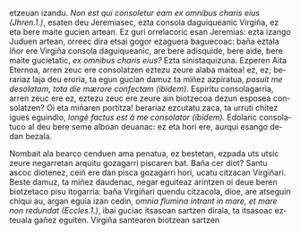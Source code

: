 <noinclude><pagequality level="3" user="Alonmikel" /></noinclude>etzeuan izandu.</span> <span lang="la"><i>Non est qui consoletur eam ex omnibus charis eius</i></span> <cite>(Jhren.1.)</cite>, <span lang="eu">esaten deu Jeremiasec, ezta consola daguiqueanic Virgiña, ez eta bere maite gucien artean. Ez guri orrelacoric esan Jeremias: ezta izango Juduen artean, orreec dira etsai gogor ezaguera baguecoac: baña eztala iñor ere Virgiña consola daguiqueanic, are bere adisquide, bere aide, bere maite gucietatic,</span> <span lang="la"><i>ex omnibus charis eius?</i></span> <span lang="eu">Ezta sinistaquizuna. Ezperen Aita Eternoa, arren zeuc ere consolatzen eztezu zeure alaba maitea! ez, ez; berariaz laja deu eroria, ta egun gucian damuz ta miñez azpiratua,</span> <span lang="la"><i>posuit me desolatam, tota die mærore confectam</i></span> <cite>(ibidem)</cite>. <span lang="eu">Espiritu consolagarria, arren zeuc ere ez, eztezu zeuc ere zeure ain biotzecoa dezun esposea consolatzen? Oi eta miñaren portitza! berariaz ezcutatu zaca, ta urruti chitez igues eguindio,</span> <span lang="la"><i>longè factus est â me consolator</i></span> <cite>(ibidem)</cite>. <span lang="eu">Edolaric consolatuco al deu bere seme alboan deuanac: ez eta hori ere, aurqui esango dedan bezala.

{{aingura|15}}Nombait ala bearco cenduen ama penatua, ez bestetan, ezpada uts utsic zeure negarretan arquitu gozagarri piscaren bat. Baña cer diot? Santu ascoc diotenez, ceiñ ere dan pisca gozagarri hori, ucatu citzacan Virgiñari. Beste damuz, ta miñez daudenac, negar eguiteaz arintzen oi deue beren biotzetaco pisu itogarria: baña Virgiñari quendu citzacola, dioe, are atseguin chiqui au, argan eguia izan cedin,</span> <span lang="la"><i>omnia flumina intrant in mare, et mare non redundat</i></span> <cite>(Eccles.1.)</cite>, <span lang="eu">ibai guciac itsasoan sartzen dirala, ta itsasoac ezteuala gañez eguiten. Virgiña santearen biotzean sartzen<noinclude><references/></noinclude>